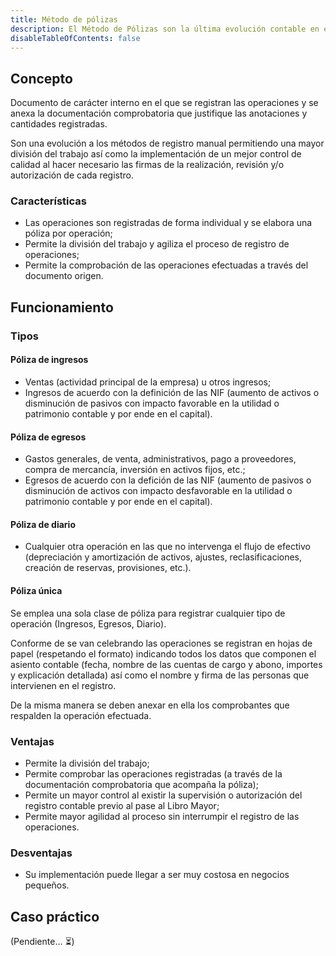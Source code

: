 ```yaml
---
title: Método de pólizas
description: El Método de Pólizas son la última evolución contable en el registro de operaciones.
disableTableOfContents: false
---
```

## Concepto

Documento de carácter interno en el que se registran las operaciones y se anexa la documentación comprobatoria que justifique las anotaciones y cantidades registradas.

Son una evolución a los métodos de registro manual permitiendo una mayor división del trabajo así como la implementación de un mejor control de calidad al hacer necesario las firmas de la realización, revisión y/o autorización de cada registro.

### Características

- Las operaciones son registradas de forma individual y se elabora una póliza por operación;
- Permite la división del trabajo y agiliza el proceso de registro de operaciones;
- Permite la comprobación de las operaciones efectuadas a través del documento origen.

## Funcionamiento

### Tipos

#### Póliza de ingresos

- Ventas (actividad principal de la empresa) u otros ingresos;
- Ingresos de acuerdo con la definición de las NIF (aumento de activos o disminución de pasivos con impacto favorable en la utilidad o patrimonio contable y por ende en el capital).

#### Póliza de egresos

- Gastos generales, de venta, administrativos, pago a proveedores, compra de mercancía, inversión en activos fijos, etc.;
- Egresos de acuerdo con la defición de las NIF (aumento de pasivos o disminución de activos con impacto desfavorable en la utilidad o patrimonio contable y por ende en el capital).

#### Póliza de diario

- Cualquier otra operación en las que no intervenga el flujo de efectivo (depreciación y amortización de activos, ajustes, reclasificaciones, creación de reservas, provisiones, etc.).

#### Póliza única

Se emplea una sola clase de póliza para registrar cualquier tipo de operación (Ingresos, Egresos, Diario).

Conforme de se van celebrando las operaciones se registran en hojas de papel (respetando el formato) indicando todos los datos que componen el asiento contable (fecha, nombre de las cuentas de cargo y abono, importes y explicación detallada) así como el nombre y firma de las personas que intervienen en el registro.

De la misma manera se deben anexar en ella los comprobantes que respalden la operación efectuada.

### Ventajas

- Permite la división del trabajo;
- Permite comprobar las operaciones registradas (a través de la documentación comprobatoria que acompaña la póliza);
- Permite un mayor control al existir la supervisión o autorización del registro contable previo al pase al Libro Mayor;
- Permite mayor agilidad al proceso sin interrumpir el registro de las operaciones.

### Desventajas

- Su implementación puede llegar a ser muy costosa en negocios pequeños.

## Caso práctico

(Pendiente… ⏳)